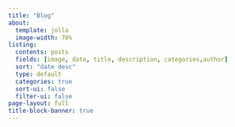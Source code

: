 ```yaml
---
title: "Blog"
about:
  template: jolla
  image-width: 70%
listing:
  contents: posts
  fields: [image, date, title, description, categories,author]
  sort: "date desc"
  type: default
  categories: true
  sort-ui: false
  filter-ui: false
page-layout: full
title-block-banner: true
---
```

